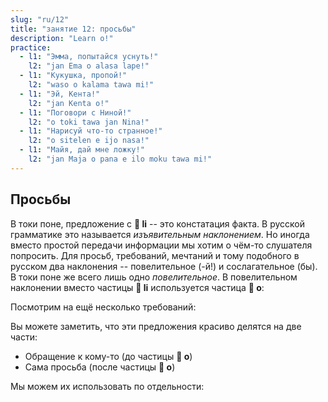 ```yaml
---
slug: "ru/12"
title: "занятие 12: просьбы"
description: "Learn o!"
practice:
  - l1: "Эмма, попытайся уснуть!"
    l2: "jan Ema o alasa lape!"
  - l1: "Кукушка, пропой!"
    l2: "waso o kalama tawa mi!"
  - l1: "Эй, Кента!"
    l2: "jan Kenta o!"
  - l1: "Поговори с Ниной!"
    l2: "o toki tawa jan Nina!"
  - l1: "Нарисуй что-то странное!"
    l2: "o sitelen e ijo nasa!"
  - l1: "Майя, дай мне ложку!"
    l2: "jan Maja o pana e ilo moku tawa mi!"
---
```



## Просьбы

В токи поне, предложение с **󱤧 li** -- это констатация факта. В русской грамматике это называется *изъявительным наклонением*. Но иногда вместо простой передачи информации мы хотим о чём-то слушателя попросить. Для просьб, требований, мечтаний и тому подобного в русском два наклонения -- повелительное (-й!) и сослагательное (бы). В токи поне же всего лишь одно *повелительное*. В повелительном наклонении вместо частицы **󱤧 li** используется частица **󱥄 o**:

<List>
  <Word sl="o" m="вводит просьбу, требование, инструкцию, пожелание" />
  <Sentence sl="ilo li sitelen e pipi." m="Телефон показывает насекомое." />
  <Sentence sl="ilo o sitelen e waso!" m="Телефон, покажи птичку!" />
</List>

Посмотрим на ещё несколько требований:

<List>
  <Sentence sl="jan o lukin e lipu pona!" m="Люди, прочитайте хорошую статью!" />
  <Sentence sl="soweli mi o moku pona!" m="Котик мой, ешь хорошо!" />
  <Sentence sl="jan lili sina o kama wawa!" m="Пусть твой ребёнок вырастет сильным!" />
  <Sentence sl="pona o tawa sina!" m="Да придёт тебе счастье!" />
</List>

Вы можете заметить, что эти предложения красиво делятся на две части:
* Обращение к кому-то (до частицы **󱥄 o**)
* Сама просьба (после частицы **󱥄 o**)

Мы можем их использовать по отдельности:

<List>
  <Sentence sl="jan Ema o pini e lupa tomo!" m="Эмма, закрой дверь!" />
  <Sentence sl="jan Ema o!" m="Эй, Эмма!" />
  <Sentence sl="o pini e lupa tomo!" m="Закрой дверь!" />
</List>

<Practice exercises={frontmatter.practice} />
